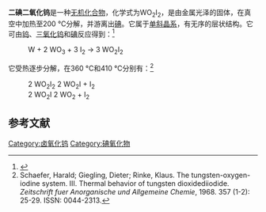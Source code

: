 {{Chembox
| Name = 
| NameEn = tungsten diiodide dioxide
| ImageFile = tungsten dioxide diiodide.png
|  ImageSize = 
|  ImageAlt = 
| IUPACName = 
| IUPACNameZh = 
| OtherNames = 
| Section1 = {{Chembox Identifiers
|   CASNo = 14447-89-3
|   CASNo_Ref = {{cascite|correct|CAS}}
|   PubChem = 139757
|   SMILES = I[W](=O)(=O)I }}
| Section2 = {{Chembox Properties
| W=1 | O=2 | I=2
|   Appearance = 具有金属光泽的固体<ref>{{cite journal|journal=Dalton Transactions|volume=50|issue=20|language=en|issn=1477-9226|date=2021|pages=6789–6792|doi=10.1039/D1DT01212F|url=http://xlink.rsc.org/?DOI=D1DT01212F|title=W 2 O 3 I 4 and WO 2 I 2 : metallic phases in the chemical transport reaction of tungsten|accessdate=2021-09-15|author=Manuel Löber, Markus Ströbele, Carl P. Romao, Hans-Jürgen Meyer}}</ref>
|   Density = 
|   MeltingPt = 
|   BoilingPt = 
|   Solubility = 难溶<ref name=Tillack /> }}
| Section3 = {{Chembox Hazards
|   MainHazards = 
|   FlashPt = 
|   Autoignition =  }}
}}

'''二碘二氧化钨'''是一种[[无机化合物|无机化合物]]，化学式为WO<sub>2</sub>I<sub>2</sub>，是由金属光泽的固体，在真空中加热至200 °C分解，并游离出[[碘|碘]]。它属于[[单斜晶系|单斜晶系]]，有无序的层状结构。它可由[[钨|钨]]、[[三氧化钨|三氧化钨]]和[[碘|碘]]反应得到：<ref name=Tillack>{{cite journal|journal=Angewandte Chemie International Edition in English|volume=5|issue=4|language=en|issn=0570-0833|date=1966-04|pages=421–421|doi=10.1002/anie.196604211|url=http://doi.wiley.com/10.1002/anie.196604211|title=Preparation and Properties of Tungsten Dioxide Diiodide, WO2I2|accessdate=2020-11-27|author=J. Tillack, P. Eckerlin, J. H. Dettingmeijer}}</ref>
: W + 2 WO<sub>3</sub> + 3 I<sub>2</sub> → 3 WO<sub>2</sub>I<sub>2</sub>

它受热逐步分解，在360 °C和410 °C分别有：<ref>Schaefer, Harald; Giegling, Dieter; Rinke, Klaus. The tungsten-​oxygen-​iodine system.  III.  Thermal behavior of tungsten dioxidediiodide. ''Zeitschrift fuer Anorganische und Allgemeine Chemie'', 1968. 357 (1-2): 25-29. ISSN: 0044-2313.</ref>
:2 WO<sub>2</sub>I<sub>2</sub> {{eqm}} 2 WO<sub>2</sub>I + I<sub>2</sub> 
:2 WO<sub>2</sub>I {{eqm}} 2 WO<sub>2</sub> + I<sub>2</sub>

==参考文献==
{{reflist}}

{{钨化合物}}
{{卤氧化物}}
[[Category:卤氧化钨|Category:卤氧化钨]]
[[Category:碘氧化物|Category:碘氧化物]]